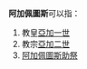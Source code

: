 {{noteTA
|T=zh-hans:阿加佩图斯;zh-hk:亞加;zh-tw:阿加佩圖斯;
|1=zh-hans:教皇;zh-hk:教宗;zh-tw:教宗;
}}


'''阿加佩圖斯'''可以指：

#教皇[[亞加一世|亞加一世]]
#教宗[[亞加二世|亞加二世]]
#[[阿加佩圖斯助祭|阿加佩圖斯助祭]]

<!---
== 譯名列表 ==
*[[阿加佩圖斯|阿加佩圖斯]]、[[阿加佩图斯|阿加佩图斯]]：[http://tw.britannica.com/MiniSite/Article/id00000897.html 大英綫上繁體中文版]作阿加佩圖斯。
*[[亞加|亞加]]：[http://archives.catholic.org.hk/popes/index.htm 香港天主教教區檔案　歷任教宗]作亞加。
--->

<!--- 在此等來源未證實正確之前，請不要將以下譯名放進條目內。
*[[亞加比多|亞加比多]]：[http://www.chinesebible.org.hk/glossary/show.asp?id=430]
*[[亞加皮多|亞加皮多]]、[[亚加皮多|亚加皮多]]：[http://www.1lord.net/co39.html]、[http://www.ccccn.org/load/shu/jiaozongbiao.htm]、
*[[阿加彼特|阿加彼特]]：[http://www.ccbiblestudy.org/Topics/97History/97CS06.htm]、[http://www.ccbiblestudy.org/Topics/97History/97CT06.htm]、
*[[亞加培都|亞加培都]]：[http://hk.geocities.com/tsienyun/01_index_popes.htm]、
*[[阿戈培|阿戈培]]：[http://history.thexrock.net/ShowArticle.asp?ArticleID=161]
*[[阿格丕|阿格丕]]：[http://www.bigyi.net/christDic/christContent.asp?id=4020136]
--->

{{消歧义|cat=五字人名消歧义}}